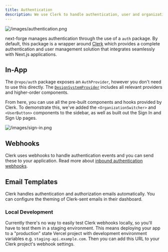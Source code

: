 ```yaml
---
title: Authentication
description: We use Clerk to handle authentication, user and organization management.
---
```


![/images/authentication.png](/images/authentication.png)

next-forge manages authentication through the use of a `auth` package. By default, this package is a wrapper around [Clerk](https://clerk.com/) which provides a complete authentication and user management solution that integrates seamlessly with Next.js applications.

## In-App

The `@repo/auth` package exposes an `AuthProvider`, however you don't need to use this directly. The [`DesignSystemProvider`](/packages/design-system/provider) includes all relevant providers and higher-order components.

From here, you can use all the pre-built components and hooks provided by Clerk. To demonstrate this, we've added the `<OrganizationSwitcher>` and `<UserButton>` components to the sidebar, as well as built out the Sign In and Sign Up pages.

![/images/sign-in.png](/images/sign-in.png)

## Webhooks

Clerk uses webhooks to handle authentication events and you can send these to your application. Read more about [inbound authentication webhooks](/packages/webhooks/inbound#authentication-events).

## Email Templates

Clerk handles authentication and authorization emails automatically. You can configure the theming of Clerk-sent emails in their dashboard.

### Local Development

Currently there's no way to easily test Clerk webhooks locally, so you'll have to test them in a staging environment. This means deploying your app to a "production" state Vercel project with development environment variables e.g. `staging-api.example.com`. Then you can add this URL to your Clerk project's webhook settings.
